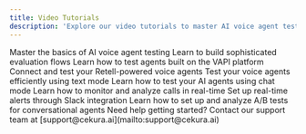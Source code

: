 ---
title: Video Tutorials
description: 'Explore our video tutorials to master AI voice agent testing and integration with Cekura.'
---
<CardGroup cols={2}>
  <Card
    title="Getting Started Guide"
    icon="play"
    href="https://www.cekura.ai/intro-guide"
  >
    Master the basics of AI voice agent testing
  </Card>
  <Card
    title="Advanced Testing Techniques"
    icon="graduation-cap"
    href="https://www.tella.tv/video/advanced-voice-agent-testing-building-evals-2rnz"
  >
    Learn to build sophisticated evaluation flows
  </Card>
  <Card
    title="VAPI Integration Guide"
    icon="plug"
    href="https://www.tella.tv/video/testing-agents-built-on-vapi-apwk"
  >
    Learn how to test agents built on the VAPI platform
  </Card>
  <Card
    title="Retell Integration Setup"
    icon="link"
    href="https://www.tella.tv/video/retell-integration-2al4"
  >
    Connect and test your Retell-powered voice agents
  </Card>
  <Card
    title="Text Mode Testing"
    icon="message"
    href="https://www.tella.tv/video/testing-voice-agents-via-text-mode-1-44un"
  >
    Test your voice agents efficiently using text mode
  </Card>
  <Card
    title="Chat Testing Setup"
    icon="comments"
    href="https://www.tella.tv/video/how-to-use-secura-to-test-your-ai-agent-in-chat-mode-9zay"
  >
    Learn how to test your AI agents using chat mode
  </Card>
  <Card
    title="Call Monitoring"
    icon="phone"
    href="https://www.tella.tv/video/observing-call-via-vocera-abd6"
  >
    Learn how to monitor and analyze calls in real-time
  </Card>
  <Card
    title="Slack Integration"
    icon="slack"
    href="https://www.tella.tv/video/integrate-slack-for-alerts-346a"
  >
    Set up real-time alerts through Slack integration
  </Card>
  <Card
    title="A/B Testing"
    icon="flask"
    href="https://www.tella.tv/video/a-b-testing-conversational-agents-6hei"
  >
    Learn how to set up and analyze A/B tests for conversational agents
  </Card>
</CardGroup>


<Note>
  Need help getting started? Contact our support team at [support@cekura.ai](mailto:support@cekura.ai)
</Note>
